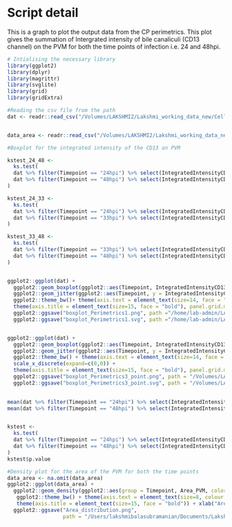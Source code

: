 # Script detail
This is a graph to plot the output data from the CP perimetrics. This plot gives the summation of Intergrated intensity of bile canaliculi (CD13 channel) on the PVM for both the time points of infection i.e. 24 and 48hpi.

```r
# Intialising the necessary library
library(ggplot2)
library(dplyr)
library(magrittr)
library(svglite)
library(grid)
library(gridExtra)
```

```r
#Reading the csv file from the path
dat <- readr::read_csv("/Volumes/LAKSHMI2/Lakshmi_working_data_new/CellProfiler_Perimetrics/Analysis_CP_Perimetrics/Data_CP_perimetrics_master.csv")


data_area <- readr::read_csv("/Volumes/LAKSHMI2/Lakshmi_working_data_new/CellProfiler_Perimetrics/Analysis_CP_Perimetrics/Data_area_PVM_master.csv")
```

```r
#Boxplot for the integrated intensity of the CD13 on PVM

kstest_24_48 <-
  ks.test(
  dat %>% filter(Timepoint == "24hpi") %>% select(IntegratedIntensityCD13) %>% as.matrix(),
  dat %>% filter(Timepoint == "48hpi") %>% select(IntegratedIntensityCD13) %>% as.matrix()
)

kstest_24_33 <-
  ks.test(
  dat %>% filter(Timepoint == "24hpi") %>% select(IntegratedIntensityCD13) %>% as.matrix(),
  dat %>% filter(Timepoint == "33hpi") %>% select(IntegratedIntensityCD13) %>% as.matrix(),
)

kstest_33_48 <-
  ks.test(
  dat %>% filter(Timepoint == "33hpi") %>% select(IntegratedIntensityCD13) %>% as.matrix(),
  dat %>% filter(Timepoint == "48hpi") %>% select(IntegratedIntensityCD13) %>% as.matrix(),
)


ggplot2::ggplot(dat) +
  ggplot2::geom_boxplot(ggplot2::aes(Timepoint, IntegratedIntensityCD13), outlier.color = NA, size = 1.0,alpha = 0.0, width = 0.4, position = position_dodge(width = 0.7), varwidth = F, notch = F, outlier.shape = NA, show.legend = FALSE) +
  ggplot2::geom_jitter(ggplot2::aes(Timepoint, y = IntegratedIntensityCD13, fill = Timepoint), colour = "red", cex = 2.0, alpha = 0.7, position =position_jitterdodge(0.2,0.2,0.7))+
  ggplot2::theme_bw()+ theme(axis.text = element_text(size=14, face = "bold", colour = "black")) +
  theme(axis.title = element_text(size=15, face = "bold"), panel.grid.major.x = element_blank(), panel.grid.major.y = element_blank(), panel.grid.minor.x = element_blank(), panel.grid.minor.y = element_blank(), legend.position = "none") + ylab("Total intensity of Bile canaliculi on PVM") + xlab("Hours post infection (hpi)") +
  ggplot2::ggsave("boxplot_Perimetrics1.png", path ="/home/lab-admin/LAKSHMI/CellProfiler_Perimetrics/Analysis_CP_Perimetrics", width = 8, height = 8, units = "in", dpi = 300) +
  ggplot2::ggsave("boxplot_Perimetrics1.svg", path ="/home/lab-admin/LAKSHMI/CellProfiler_Perimetrics/Analysis_CP_Perimetrics", width = 8, height = 8, units = "in", dpi = 300)


ggplot2::ggplot(dat) +
  ggplot2::geom_boxplot(ggplot2::aes(Timepoint, IntegratedIntensityCD13), outlier.color = NA, size = 0.6, alpha = 0.0, width = 0.6, position = position_dodge(1), varwidth = F, notch = F, outlier.shape = NA, show.legend = FALSE) +
  ggplot2::geom_jitter(ggplot2::aes(Timepoint, y = IntegratedIntensityCD13, fill = Timepoint), colour = "red", cex = 2.5, alpha = 0.4, shape=20, position = position_jitterdodge(0.3,0.3,1.0)) + P + 
  ggplot2::theme_bw() + theme(axis.text = element_text(size=14, face = "bold", colour = "black")) + 
  scale_x_discrete(expand=c(0,0)) +
  theme(axis.title = element_text(size=15, face = "bold"), panel.grid.major.x = element_blank(), panel.grid.major.y = element_blank(),panel.grid.minor.x = element_blank(), panel.grid.minor.y = element_blank(), legend.position = "none", panel.border = element_blank(), axis.line = element_line()) + ylab("Total intensity of BC on PVM") + xlab("Timepoint of infection") +
  ggplot2::ggsave("boxplot_Perimetrics3_point.png", path = "/Volumes/LAKSHMI2/Lakshmi_working_data_new/CellProfiler_Perimetrics/Analysis_CP_Perimetrics", width = 4, height = 5, units = "in", dpi = 300) +
  ggplot2::ggsave("boxplot_Perimetrics3_point.svg", path = "/Volumes/LAKSHMI2/Lakshmi_working_data_new/CellProfiler_Perimetrics/Analysis_CP_Perimetrics", width = 4, height = 5, units = "in", dpi = 300)
  

mean(dat %>% filter(Timepoint == "24hpi") %>% select(IntegratedIntensityCD13) %>% as.matrix())
mean(dat %>% filter(Timepoint == "48hpi") %>% select(IntegratedIntensityCD13) %>% as.matrix())


kstest <-
  ks.test(
  dat %>% filter(Timepoint == "24hpi") %>% select(IntegratedIntensityCD13) %>% as.matrix(),
  dat %>% filter(Timepoint == "48hpi") %>% select(IntegratedIntensityCD13) %>% as.matrix()
)
kstest$p.value
```

```r
#Density plot for the area of the PVM for both the time points
data_area <- na.omit(data_area)
ggplot2::ggplot(data_area) +
  ggplot2::geom_density(ggplot2::aes(group = Timepoint, Area_PVM, color = Timepoint, fill = Timepoint), alpha = 0.3, size = 0.8)+
   ggplot2::theme_bw() + theme(axis.text = element_text(size=8, colour = "black")) +
   theme(axis.title = element_text(size=15, face = "bold")) + xlab("Area of PVM") +
  ggplot2::ggsave("Area_distribution.png",
                  path = "/Users/lakshmibalasubramanian/Documents/Lakshmi/CellProfiler_Perimetrics/Analysis_CP_Perimetrics", width = 8, height = 8, units = "in", dpi = 300)
```

